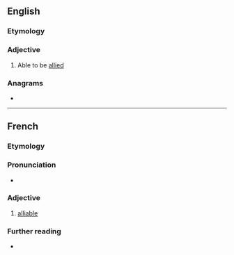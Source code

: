 ==English==

===Etymology===
{{suffix|en|ally|able}}

===Adjective===
{{en-adj}}
# Able to be [[allied]]

===Anagrams===
* {{anagrams|en|a=aabeilll|Lalibela}}

----

==French==

===Etymology===
{{af|fr|allier|-able}}

===Pronunciation===
* {{audio|fr|LL-Q150 (fra)-WikiLucas00-alliable.wav|Audio}}

===Adjective===
{{fr-adj}}

# [[#English|alliable]]

===Further reading===
* {{R:TLFi}}